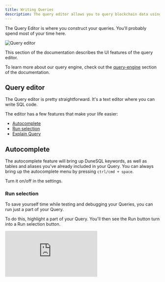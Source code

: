 ```yaml
---
title: Writing Queries
description: The query editor allows you to query blockchain data using DuneSQL.
---
```


The Query Editor is where you construct your queries. You'll probably spend most of your time here.

![Query editor](query-app/web-app/query-editor/images/query-window/query-window.png)

This section of the documentation describes the UI features of the query editor.

To learn more about our query engine, check out the [query-engine](query-app/query-engine/index.mdx) section of the documentation.



## Query editor

The Query editor is pretty straightforward. It's a text editor where you can write SQL code.

The editor has a few features that make your life easier:

- [Autocomplete](#autocomplete)
- [Run selection](#run-selection)
- [Explain Query](#explain-query)


## Autocomplete

The autocomplete feature will bring up DuneSQL keywords, as well as tables and aliases you've already included in your Query.
You can always bring up the autocomplete menu by pressing `ctrl/cmd + space`.

Turn it on/off in the settings.

### Run selection

To save yourself time while testing and debugging your Queries, you can run just a part of your Query.

To do this, highlight a part of your Query. You'll then see the Run button turn into a Run selection button.

<div
  style={{
    position: "relative",
    paddingBottom: "calc(67.66666666666666% + 41px)",
    height: 0
  }}
>
  <iframe
    src="https://demo.arcade.software/Jb2fyuNXBUSLAcMyAOsH?embed"
    frameBorder={0}
    loading="lazy"
    webkitallowfullscreen=""
    mozallowfullscreen=""
    allowFullScreen=""
    style={{
      position: "absolute",
      top: 0,
      left: 0,
      width: "100%",
      height: "100%",
      colorScheme: "light"
    }}
    title="Dune"
  />
</div>

### Explain Query

The explain query feature utilizes ChatGPT4 to explain your query in plain English. It's a great way to get a quick overview of what your query does.

Simply click the explain query button to see a GPT4 generated explanation of the query.

![Explain query](/app/query-editor/images/query-window/explain-query.jpeg)


### Shortcuts

Here are a handful of shortcuts to make crafting Queries easier:

| Shortcut      | Action                         |
| ------------- | ------------------------------ |
| ctrl + enter  | execute the Query              |
| ctrl + # or / | comments out the selected code |
| ctrl + space  | brings up a list of keywords   |
| crtl + z      | undoes your last changes       |
| ctrl + y      | redoes your last changes       |
| ctrl + f      | search for keywords            |
| ctrl + h      | search and replace keywords    |

_These shortcuts work on US/UK Keyboards and might vary based on the language setting on your device._

## Query results

The Query results are displayed in a table below the Query editor.

You can sort the results by clicking on the column headers. Click once to sort ascending, click again to sort descending.
Results are paginated, so you can click through the pages to see more results. Each page shows 25 results.

You can full text search the results by using the search bar below the results table.

You can format the results according to the rules laid out in the [tables section](../visualizations/tables.md) of the documentation.

<div
  style={{
    position: "relative",
    paddingBottom: "calc(50.67708333333333% + 41px)",
    height: 0
  }}
>
  <iframe
    src="https://demo.arcade.software/FrOeNaAh5HBsESAvGUGm?embed"
    frameBorder={0}
    loading="lazy"
    webkitallowfullscreen=""
    mozallowfullscreen=""
    allowFullScreen=""
    style={{
      position: "absolute",
      top: 0,
      left: 0,
      width: "100%",
      height: "100%",
      colorScheme: "light"
    }}
    title="Net flow of stake ETH last 7 days"
  />
</div>

